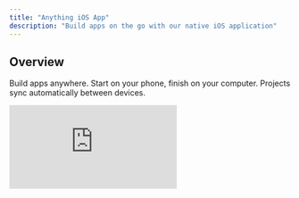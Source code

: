 ```yaml
---
title: "Anything iOS App"
description: "Build apps on the go with our native iOS application"
---
```


## Overview

Build apps anywhere. Start on your phone, finish on your computer. Projects sync automatically between devices.

<div style={{position: 'relative', paddingBottom: '56.25%', height: 0}}>
  <iframe
    src="https://www.loom.com/embed/5925759b09d3454e8537efd3cf8cce5d?sid=3f2878df-1cc7-4fb1-afaa-9cdc37612a48"
    frameBorder="0"
    webkitAllowFullScreen
    mozAllowFullScreen
    allowFullScreen
    style={{position: 'absolute', top: 0, left: 0, width: '100%', height: '100%'}}
  />
</div>

<Note>
  The Anything iOS app is a development tool that runs on your device. You can use it to build apps on the go but you can also build mobile apps on your laptop or desktop. Certain iOS specific features may require the iOS app to activate. 
</Note>

## Core Features

### Voice Development
Talk to Anything and it builds your app. Access all [AI modes](/Modes) (Thinking, Fast, Discussion, Max) directly from your device. No typing required on tiny keyboards.

### Native Preview
Preview Anything mobile apps directly on your iPhone. Phone-to-phone testing eliminates the need for QR codes or Expo Go. Test performance and functionality on real iOS devices.

### Payments Integration
Add subscriptions, Apple Pay, and in-app payments instantly. Powered by RevenueCat integration.

### Native SDKs
Deep support for native device features:
- HealthKit integration
- Bluetooth access
- Camera access
- Push notifications
- Location services
- Audio recording

### Cross-Platform Sync
Projects sync between your phone and web. Start on mobile, finish on desktop.

![iOS App Interface](/images/iosapp1.png)

### Mobile Navigation
Persistent navigation button keeps you connected to your build process. Pull down from the top to exit projects and click the white nav icon to return to the builder menu seamlessly.

## Getting Started

### Installation
1. Download from App Store
2. Sign in with your Anything account
3. Projects sync automatically

### First Project
1. Open Anything iOS
2. Start talking to create your app
3. Test natively on your device

---

## Related Articles

- [Builder Overview](/builder/overview) - Platform fundamentals
- [Mobile Development](/builder/mobile) - Build mobile applications
- [Project Controls](/builder/controls) - Project management
- [Team Collaboration](/builder/controls#teams) - Team features
